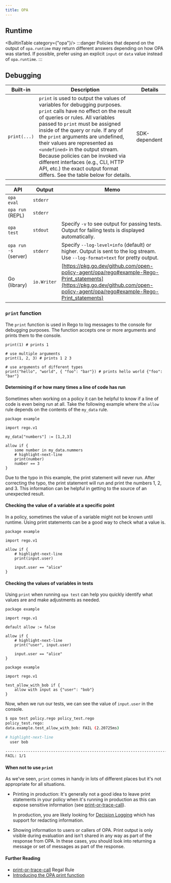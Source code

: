 ```yaml
---
title: OPA
---
```


## Runtime

<BuiltinTable category={"opa"}/>
:::danger
Policies that depend on the output of `opa.runtime` may return different answers depending on how OPA was started.
If possible, prefer using an explicit `input` or `data` value instead of `opa.runtime`.
:::

## Debugging

| Built-in     | Description                                                                                                                                                                                                                                                                                                                                                                                                                                                                                       | Details                                               |
| ------------ | ------------------------------------------------------------------------------------------------------------------------------------------------------------------------------------------------------------------------------------------------------------------------------------------------------------------------------------------------------------------------------------------------------------------------------------------------------------------------------------------------- | ----------------------------------------------------- |
| `print(...)` | `print` is used to output the values of variables for debugging purposes. `print` calls have no effect on the result of queries or rules. All variables passed to `print` must be assigned inside of the query or rule. If any of the `print` arguments are undefined, their values are represented as `<undefined>` in the output stream. Because policies can be invoked via different interfaces (e.g., CLI, HTTP API, etc.) the exact output format differs. See the table below for details. | <span className="tag is-warning">SDK-dependent</span> |

| API                   | Output      | Memo                                                                                                                                                                             |
| --------------------- | ----------- | -------------------------------------------------------------------------------------------------------------------------------------------------------------------------------- |
| `opa eval`            | `stderr`    |                                                                                                                                                                                  |
| `opa run` (REPL)      | `stderr`    |                                                                                                                                                                                  |
| `opa test`            | `stdout`    | Specify `-v` to see output for passing tests. Output for failing tests is displayed automatically.                                                                               |
| `opa run -s` (server) | `stderr`    | Specify `--log-level=info` (default) or higher. Output is sent to the log stream. Use `--log-format=text` for pretty output.                                                     |
| Go (library)          | `io.Writer` | [https://pkg.go.dev/github.com/open-policy-agent/opa/rego#example-Rego-Print_statements](https://pkg.go.dev/github.com/open-policy-agent/opa/rego#example-Rego-Print_statements) |


### `print` function

The `print` function is used in Rego to log messages to the console for
debugging purposes. The function accepts one or more arguments and prints them
to the console.

```rego
print(1) # prints 1

# use multiple arguments
print(1, 2, 3) # prints 1 2 3

# use arguments of different types
print("hello", "world", { "foo": "bar"}) # prints hello world {"foo": "bar"}
```

#### Determining if or how many times a line of code has run

Sometimes when working on a policy it can be helpful to know if a line of code
is even being run at all. Take the following example where the `allow` rule
depends on the contents of the `my_data` rule.

```rego
package example

import rego.v1

my_data["numbers"] := [1,2,3]

allow if {
    some number in my_data.nummers
    # highlight-next-line
    print(number)
    number == 3
}
```

Due to the typo in this example, the print statement will never run. After
correcting the typo, the print statement will run and print the numbers 1, 2,
and 3.
This information can be helpful in getting to the source of an unexpected
result.


#### Checking the value of a variable at a specific point

In a policy, sometimes the value of a variable might not be known until runtime.
Using print statements can be a good way to check what a value is.

```rego
package example

import rego.v1

allow if {
    # highlight-next-line
    print(input.user)

    input.user == "alice"
}
```


#### Checking the values of variables in tests

Using `print` when running `opa test` can help you quickly identify what values
are and make adjustments as needed.


```rego title="policy.rego"
package example

import rego.v1

default allow := false

allow if {
    # highlight-next-line
    print("user", input.user)

    input.user == "alice"
}
```

```rego title="policy_test.rego"
package example

import rego.v1

test_allow_with_bob if {
    allow with input as {"user": "bob"}
}
```

Now, when we run our tests, we can see the value of `input.user` in the console.

```sh
$ opa test policy.rego policy_test.rego
policy_test.rego:
data.example.test_allow_with_bob: FAIL (2.20725ms)

# highlight-next-line
  user bob

--------------------------------------------------------------------------------
FAIL: 1/1
```


#### When not to use `print`

As we've seen, `print` comes in handy in lots of different places but it's not
appropriate for all situations.

- Printing in production: It's generally not a good idea to leave print
  statements in your policy when it's running in production as this can expose
  sensitive information
  (see [print-or-trace-call](/projects/regal/rules/testing/print-or-trace-call)).

  In production, you are likely looking for [Decision Logging](/docs/management-decision-logs/)
  which has support for redacting information.
- Showing information to users or callers of OPA. Print output is only visible
  during evaluation and isn't shared in any way as part of the response from
  OPA. In these cases, you should look into returning a message or set of
  messages as part of the response.


#### Further Reading

- [print-or-trace-call](/projects/regal/rules/testing/print-or-trace-call) Regal Rule
- [Introducing the OPA print function](https://blog.openpolicyagent.org/introducing-the-opa-print-function-809da6a13aee)
